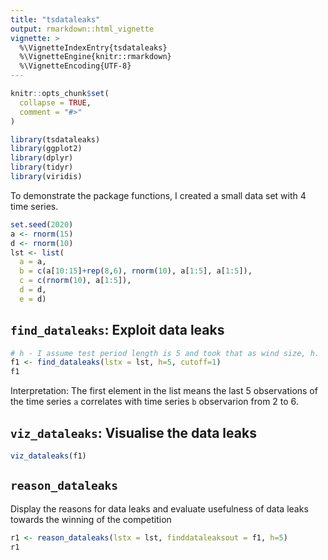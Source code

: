 ```yaml
---
title: "tsdataleaks"
output: rmarkdown::html_vignette
vignette: >
  %\VignetteIndexEntry{tsdataleaks}
  %\VignetteEngine{knitr::rmarkdown}
  %\VignetteEncoding{UTF-8}
---
```


```r
knitr::opts_chunk$set(
  collapse = TRUE,
  comment = "#>"
)
```

```r
library(tsdataleaks)
library(ggplot2)
library(dplyr)
library(tidyr)
library(viridis)
```



To demonstrate the package functions, I created a small data set with 4 time series. 

```r
set.seed(2020)
a <- rnorm(15)
d <- rnorm(10)
lst <- list(
  a = a,
  b = c(a[10:15]+rep(8,6), rnorm(10), a[1:5], a[1:5]),
  c = c(rnorm(10), a[1:5]),
  d = d,
  e = d)


```


## `find_dataleaks`: Exploit data leaks

```r
# h - I assume test period length is 5 and took that as wind size, h.
f1 <- find_dataleaks(lstx = lst, h=5, cutoff=1) 
f1
```

Interpretation: The first element in the list means the last 5 observations of the time series `a` correlates with time series `b` observarion from 2 to 6.

## `viz_dataleaks`: Visualise the data leaks

```r
viz_dataleaks(f1)
```

## `reason_dataleaks`

Display the reasons for data leaks and evaluate usefulness of data leaks towards the winning of the competition

```r
r1 <- reason_dataleaks(lstx = lst, finddataleaksout = f1, h=5)
r1
```




